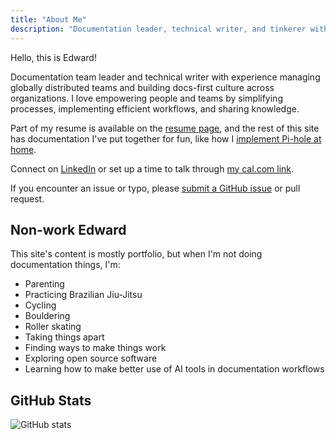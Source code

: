 ```yaml
---
title: "About Me"
description: "Documentation leader, technical writer, and tinkerer with 10 years of experience writing, editing, and maintaining developer-centered documentation."
---
```



Hello, this is Edward!

Documentation team leader and technical writer with experience managing globally distributed teams and building docs-first culture across organizations.
I love empowering people and teams by simplifying processes, implementing efficient workflows, and sharing knowledge.

Part of my resume is available on the [resume page](/about/resume/), and the rest of this site has documentation I've put together for fun, like how I [implement Pi-hole at home](/docs/pi-hole/).

Connect on [LinkedIn](https://www.linkedin.com/in/edward-angert/) or set up a time to talk through [my cal.com link](https://cal.com/edwardangert).

If you encounter an issue or typo, please [submit a GitHub issue](https://github.com/EdwardAngert/edwardangert.github.io/issues/new) or pull request.

## Non-work Edward

This site's content is mostly portfolio, but when I'm not doing documentation things, I'm:

<ColumnList columns={2}>

- Parenting
- Practicing Brazilian Jiu-Jitsu
- Cycling
- Bouldering
- Roller skating
- Taking things apart
- Finding ways to make things work
- Exploring open source software
- Learning how to make better use of AI tools in documentation workflows

</ColumnList>

## GitHub Stats

![GitHub stats](http://github-profile-summary-cards.vercel.app/api/cards/profile-details?username=EdwardAngert&theme=dracula)
